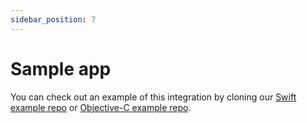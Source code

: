 ```yaml
---
sidebar_position: 7
---
```


# Sample app

You can check out an example of this integration by cloning our
[Swift example repo](https://github.com/dyte-in/swift-sample-app) or
[Objective-C example repo](https://github.com/dyte-in/obj-c-sample-app).
